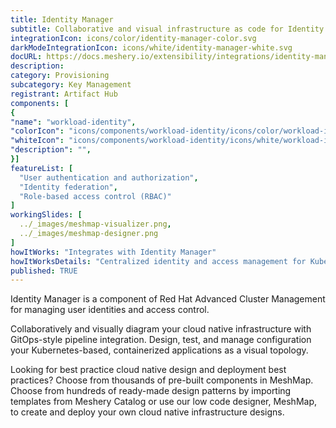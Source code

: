 ```yaml
---
title: Identity Manager
subtitle: Collaborative and visual infrastructure as code for Identity Manager
integrationIcon: icons/color/identity-manager-color.svg
darkModeIntegrationIcon: icons/white/identity-manager-white.svg
docURL: https://docs.meshery.io/extensibility/integrations/identity-manager
description: 
category: Provisioning
subcategory: Key Management
registrant: Artifact Hub
components: [
{
"name": "workload-identity",
"colorIcon": "icons/components/workload-identity/icons/color/workload-identity-color.svg",
"whiteIcon": "icons/components/workload-identity/icons/white/workload-identity-white.svg",
"description": "",
}]
featureList: [
  "User authentication and authorization",
  "Identity federation",
  "Role-based access control (RBAC)"
]
workingSlides: [
  ../_images/meshmap-visualizer.png,
  ../_images/meshmap-designer.png
]
howItWorks: "Integrates with Identity Manager"
howItWorksDetails: "Centralized identity and access management for Kubernetes clusters"
published: TRUE
---
```

<p>
Identity Manager is a component of Red Hat Advanced Cluster Management for managing user identities and access control.
</p>
<p>
    Collaboratively and visually diagram your cloud native infrastructure with GitOps-style pipeline integration. Design, test, and manage configuration your Kubernetes-based, containerized applications as a visual topology.
</p>
<p>
    Looking for best practice cloud native design and deployment best practices? Choose from thousands of pre-built components in MeshMap. Choose from hundreds of ready-made design patterns by importing templates from Meshery Catalog or use our low code designer, MeshMap, to create and deploy your own cloud native infrastructure designs.
</p>
